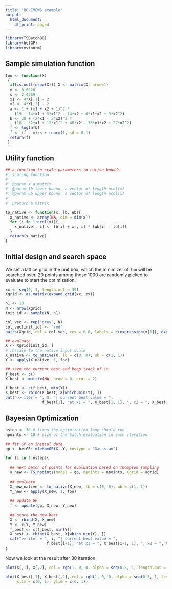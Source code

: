 ```yaml
---
title: "BO-EMEWS example"
output:
  html_document:
    df_print: paged
---
```


```r
library(TSBatchBO)
library(hetGP)
library(mvtnorm)
```


## Sample simulation function

```r

foo <- function(X)
 {
  if(is.null(nrow(X))) X <- matrix(X, nrow=1)
  m <- 8.6928
  s <- 2.4269
  x1 <- 4*X[,1] - 2
  x2 <- 4*X[,2] - 2
  a <- 1 + (x1 + x2 + 1)^2 * 
    (19 - 14*x1 + 3*x1^2 - 14*x2 + 6*x1*x2 + 3*x2^2)
  b <- 30 + (2*x1 - 3*x2)^2 * 
    (18 - 32*x1 + 12*x1^2 + 48*x2 - 36*x1*x2 + 27*x2^2)
  f <- log(a*b)
  f <- (f - m)/s + rnorm(1, sd = 0.1)
  return(f)
 }
```

## Utility function
```r
## a function to scale parameters to native bounds
#' scaling function
#'
#' @param x a matrix
#' @param lb lower bound, a vector of length ncol(x)
#' @param ub upper bound, a vector of length ncol(x)
#'
#' @return a matrix

to_native <- function(x, lb, ub){
  x_native <- array(NA, dim = dim(x))
  for (i in 1:ncol(x)){
    x_native[, i] <- lb[i] + x[, i] * (ub[i] - lb[i])
  }
  return(x_native)
}
```


## Initial design and search space

We set a lattice grid in the unit box, which the 
minimizer of `foo` will be searched over. 20 points among those 1000 are randomly
picked to evaluate to start the optimization.

```r
xx <- seq(0, 1, length.out = 30)
Xgrid <- as.matrix(expand.grid(xx, xx))

n1 <- 10
N <- nrow(Xgrid)
init_id <- sample(N, n1)

col_vec <- rep("grey", N)
col_vec[init_id] <- "red"
pairs(Xgrid, col = col_vec, cex = 0.8, labels = c(expression(x[1]), expression(x[2])))

## evaluate 
X <- Xgrid[init_id, ]
# rescale to the native input scale
X_native <- to_native(X, lb = c(0, 0), ub = c(1, 1))
Y <- apply(X_native, 1, foo)

## save the current best and keep track of it
f_best <- c()
X_best <- matrix(NA, nrow = 0, ncol = 2)

f_best <- c(f_best, min(Y))
X_best <- rbind(X_best, X[which.min(Y), ])
cat(">> iter = ", 0, "| current best value = ", 
                f_best[1], "at x1 = ", X_best[1, 1], ", x2 = ", X_best[1, 2], "\n")
```

## Bayesian Optimization

```r
nstep <- 30 # times the optimization loop should run
npoints <- 10 # size of the batch evaluation in each iteration

## fit GP on initial data
gp <- hetGP::mleHomGP(X, Y, covtype = "Gaussian")

for (i in 1:nstep){
  
  ## next batch of points for evaluation based on Thompson sampling
  X_new <- TS_npoints(model = gp, npoints = npoints, Xgrid = Xgrid)
  
  ## evaluate
  X_new_native <- to_native(X_new, lb = c(0, 0), ub = c(1, 1))
  Y_new <- apply(X_new, 1, foo)
  
  ## update GP
  f <- update(gp, X_new, Y_new)
  
  ## store the new best
  X <- rbind(X, X_new)
  Y <- c(Y, Y_new)
  f_best <- c(f_best, min(Y))
  X_best <- rbind(X_best, X[which.min(Y), ])
  cat(">> iter = ", i, "| current best value = ", 
                  f_best[i+1], "at x1 = ", X_best[i+1, 1], ", x2 = ", X_best[i+1, 2], "\n")
}
```

Now we look at the result after 30 iteration


```r
plot(X[,1], X[,2], col = rgb(1, 0, 0, alpha = seq(0.5, 1, length.out = nrow(X))), main = "sequential evaluations")
```
```r
plot(X_best[,1], X_best[,2], col = rgb(1, 0, 0, alpha = seq(0.5, 1, length.out = nrow(X))), main = "Best solution progression",
     xlim = c(0, 1), ylim = c(0, 1))
```